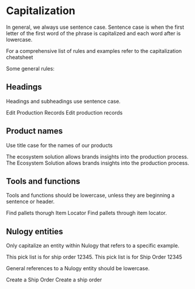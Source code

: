 
# Capitalization

In general, we always use sentence case. Sentence case is when the first letter of the first word of the phrase is capitalized and each word after is lowercase.

For a comprehensive list of rules and examples refer to the <Link href={CapitalizationCheatSheet}>capitalization cheatsheet</Link>

Some general rules:

## Headings

Headings and subheadings use sentence case.

<NoExample>Edit Production Records</NoExample>
<YesExample>Edit production records</YesExample>

## Product names

Use title case for the names of our products

<NoExample>
  The ecosystem solution allows brands insights into the production process.
</NoExample>
<YesExample>
  The Ecosystem Solution allows brands insights into the production process.
</YesExample>

## Tools and functions

Tools and functions should be lowercase, unless they are beginning a sentence or header.

<NoExample>Find pallets thorugh Item Locator</NoExample>
<YesExample>Find pallets through item locator.</YesExample>

## Nulogy entities

Only capitalize an entity within Nulogy that refers to a specific example.

<NoExample>This pick list is for ship order 12345.</NoExample>
<YesExample mb="x4">This pick list is for Ship Order 12345</YesExample>

General references to a Nulogy entity should be lowercase.

<NoExample>Create a Ship Order</NoExample>
<YesExample>Create a ship order</YesExample>
